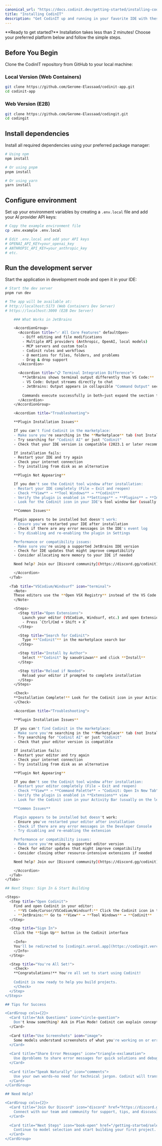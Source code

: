 ```yaml
---
canonical_url: "https://docs.codinit.dev/getting-started/installing-codinit"
title: "Installing CodinIT"
description: "Get CodinIT up and running in your favorite IDE with these simple installation steps"
---
```


<Note>
**Ready to get started?** Installation takes less than 2 minutes! Choose your preferred platform below and follow the simple steps.
</Note>

## Before You Begin

Clone the CodinIT repository from GitHub to your local machine:

### Local Version (Web Containers)

```bash
git clone https://github.com/Gerome-Elassaad/codinit-app.git
cd codinit-app
```

### Web Version (E2B)

```bash
git clone https://github.com/Gerome-Elassaad/codingit.git
cd codingit
```

## Install dependencies

Install all required dependencies using your preferred package manager:

```bash
# Using npm
npm install

# Or using pnpm
pnpm install

# Or using yarn
yarn install
```

## Configure environment

Set up your environment variables by creating a `.env.local` file and add your AI provider API keys:

```bash
# Copy the example environment file
cp .env.example .env.local

# Edit .env.local and add your API keys
# OPENAI_API_KEY=your_openai_key
# ANTHROPIC_API_KEY=your_anthropic_key
# etc.
```

## Run the development server

Start the application in development mode and open it in your IDE:

```bash
# Start the dev server
pnpm run dev

# The app will be available at:
# http://localhost:5173 (Web Containers Dev Server)
# https://localhost:3000 (E2B Dev Server)

    ### What Works in JetBrains

    <AccordionGroup>
      <Accordion title="✅ All Core Features" defaultOpen>
        - Diff editing and file modifications
        - Multiple API providers (Anthropic, OpenAI, local models)
        - MCP servers and custom tools
        - Codinit rules and workflows
        - @ mentions for files, folders, and problems
        - Drag & drop support
      </Accordion>

      <Accordion title="📋 Terminal Integration Difference">
        **JetBrains shows terminal output differently than VS Code:**
        - VS Code: Output streams directly to chat
        - JetBrains: Output appears in collapsible "Command Output" sections
        
        Commands execute successfully in both—just expand the section to see results in JetBrains.
      </Accordion>
    </AccordionGroup>

    <Accordion title="Troubleshooting">

    **Plugin Installation Issues**

    If you can't find Codinit in the marketplace:
    - Make sure you're searching in the **Marketplace** tab (not Installed)
    - Try searching for "Codinit AI" or just "Codinit"
    - Check that your IDE version is compatible (2023.1 or later recommended)

    If installation fails:
    - Restart your IDE and try again
    - Check your internet connection
    - Try installing from disk as an alternative

    **Plugin Not Appearing**

    If you don't see the Codinit tool window after installation:
    - Restart your IDE completely (File → Exit and reopen)
    - Check **View** → **Tool Windows** → **Codinit**
    - Verify the plugin is enabled in **Settings** → **Plugins** → **Installed** tab
    - Look for the Codinit icon in your IDE's tool window bar (usually on the right side)

    **Common Issues**

    Plugin appears to be installed but doesn't work:
    - Ensure you've restarted your IDE after installation
    - Check if there are any error messages in the IDE's event log
    - Try disabling and re-enabling the plugin in Settings

    Performance or compatibility issues:
    - Make sure you're using a supported JetBrains IDE version
    - Check for IDE updates that might improve compatibility
    - Consider allocating more memory to your IDE if needed

    Need help? Join our [Discord community](https://discord.gg/codinit).

    </Accordion>
  </Tab>
  
  <Tab title="VSCodium/Windsurf" icon="terminal">
    <Note>
    These editors use the **Open VSX Registry** instead of the VS Code Marketplace, but the installation process is nearly identical.
    </Note>

    <Steps>
      <Step title="Open Extensions">
        Launch your editor (VSCodium, Windsurf, etc.) and open Extensions view:
        - Press `Ctrl/Cmd + Shift + X`
      </Step>

      <Step title="Search for Codinit">
        Type **"Codinit"** in the marketplace search bar
      </Step>

      <Step title="Install by Author">
        Select **"Codinit" by saoudrizwan** and click **Install**
      </Step>

      <Step title="Reload if Needed">
        Reload your editor if prompted to complete installation
      </Step>
    </Steps>

    <Check>
    **Installation Complete!** Look for the Codinit icon in your Activity Bar or use the Command Palette.
    </Check>

    <Accordion title="Troubleshooting">

    **Plugin Installation Issues**

    If you can't find Codinit in the marketplace:
    - Make sure you're searching in the **Marketplace** tab (not Installed)
    - Try searching for "Codinit AI" or just "Codinit"
    - Check that your editor version is compatible

    If installation fails:
    - Restart your editor and try again
    - Check your internet connection
    - Try installing from disk as an alternative

    **Plugin Not Appearing**

    If you don't see the Codinit tool window after installation:
    - Restart your editor completely (File → Exit and reopen)
    - Check **View** → **Command Palette** → "Codinit: Open In New Tab"
    - Verify the plugin is enabled in **Extensions** view
    - Look for the Codinit icon in your Activity Bar (usually on the left side)

    **Common Issues**

    Plugin appears to be installed but doesn't work:
    - Ensure you've restarted your editor after installation
    - Check if there are any error messages in the Developer Console
    - Try disabling and re-enabling the extension

    Performance or compatibility issues:
    - Make sure you're using a supported editor version
    - Check for editor updates that might improve compatibility
    - Consider closing other resource-intensive extensions if needed

    Need help? Join our [Discord community](https://discord.gg/codinit).

    </Accordion>
  </Tab>
</Tabs>

## Next Steps: Sign In & Start Building

<Steps>
  <Step title="Open Codinit">
    Find and open Codinit in your editor:
    - **VS Code/Cursor/VSCodium/Windsurf:** Click the Codinit icon in the Activity Bar
    - **JetBrains:** Go to **View** → **Tool Windows** → **Codinit**
  </Step>

  <Step title="Sign In">
    Click the **Sign Up** button in the Codinit interface
    
    <Info>
    You'll be redirected to [codingit.vercel.app](https://codingit.vercel.app) to authenticate. After signing in, you'll automatically return to your editor.
    </Info>
  </Step>

  <Step title="You're All Set!">
    <Check>
    **Congratulations!** You're all set to start using Codinit! 
    
    Codinit is now ready to help you build projects. 
    </Check>
  </Step>
</Steps>

## Tips for Success

<CardGroup cols={2}>
  <Card title="Ask Questions" icon="circle-question">
    Don't know something? Ask in Plan Mode! Codinit can explain concepts, debug errors, and guide you through tasks.
  </Card>
  
  <Card title="Use Screenshots" icon="image">
    Some models understand screenshots of what you're working on or errors you encounter.
  </Card>
  
  <Card title="Share Error Messages" icon="triangle-exclamation">
    Use @problems to share error messages for quick solutions and debugging help.
  </Card>
  
  <Card title="Speak Naturally" icon="comments">
    Use your own words—no need for technical jargon. Codinit will translate your ideas into code.
  </Card>
</CardGroup>

## Need Help?

<CardGroup cols={2}>
  <Card title="Join Our Discord" icon="discord" href="https://discord.gg/codinit">
    Connect with our team and community for support, tips, and discussions.
  </Card>
  
  <Card title="Next Steps" icon="book-open" href="/getting-started/select-your-model">
    Continue to model selection and start building your first project.
  </Card>
</CardGroup>
